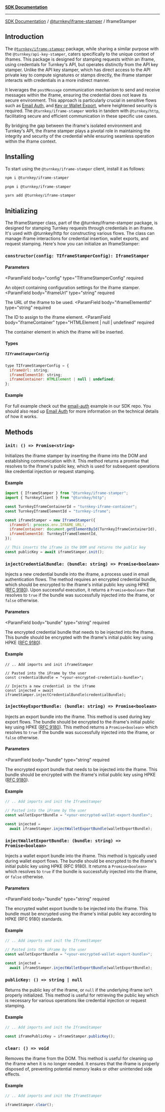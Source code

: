[**SDK Documentation**](../../../README.mdx)

***

[SDK Documentation](../../../packages.mdx) / [@turnkey/iframe-stamper](../README.mdx) / IframeStamper

## Introduction

The [`@turnkey/iframe-stamper`](https://www.npmjs.com/package/@turnkey/iframe-stamper) package, while sharing a similar purpose with the `@turnkey/api-key-stamper`, caters specifically to the unique context of iframes. This package is designed for stamping requests within an iframe, using credentials for Turnkey's API, but operates distinctly from the API key stamper. Unlike the API key stamper, which has direct access to the API private key to compute signatures or stamps directly, the iframe stamper interacts with credentials in a more indirect manner.

It leverages the `postMessage` communication mechanism to send and receive messages within the iframe, ensuring the credential does not leave its secure environment. This approach is particularly crucial in sensitive flows such as [Email Auth](/authentication/email), and [Key or Wallet Export](/wallets/export-wallets), where heightened security is required. The `@turnkey/iframe-stamper` works in tandem with `@turnkey/http`, facilitating secure and efficient communication in these specific use cases.

By bridging the gap between the iframe's isolated environment and Turnkey's API, the iframe stamper plays a pivotal role in maintaining the integrity and security of the credential while ensuring seamless operation within the iframe context.

## Installing

To start using the `@turnkey/iframe-stamper` client, install it as follows:

<CodeGroup>

```bash npm
npm i @turnkey/iframe-stamper
```

```bash pnpm
pnpm i @turnkey/iframe-stamper
```

```bash yarn
yarn add @turnkey/iframe-stamper
```

</CodeGroup>

## Initializing

The IframeStamper class, part of the @turnkey/iframe-stamper package, is designed for stamping Turnkey requests through credentials in an iframe. It's used with @turnkey/http for constructing various flows. The class can manage iframe interactions for credential insertion, wallet exports, and request stamping. Here's how you can initialize an IframeStamper:

### `constructor(config: TIframeStamperConfig): IframeStamper`

#### Parameters

<ParamField
body="config"
type="TIframeStamperConfig"
required

>

An object containing configuration settings for the iframe stamper.
</ParamField>
<ParamField
body="iframeUrl"
type="string"
required

>

The URL of the iframe to be used.
</ParamField>
<ParamField
body="iframeElementId"
type="string"
required

>

The ID to assign to the iframe element.
</ParamField>
<ParamField
body="iframeContainer"
type="HTMLElement | null | undefined"
required

>

The container element in which the iframe will be inserted.
</ParamField>

#### Types

##### `TIframeStamperConfig`

```js
type TIframeStamperConfig = {
  iframeUrl: string;
  iframeElementId: string;
  iframeContainer: HTMLElement | null | undefined;
};
```

#### Example

For full example check out the [email-auth](https://github.com/tkhq/sdk/tree/main/examples/email-auth) example in our SDK repo. You should also read up [Email Auth](/authentication/email) for more information on the technical details of how it works.

## Methods

### `init: () => Promise<string>`

Initializes the iframe stamper by inserting the iframe into the DOM and establishing communication with it. This method returns a promise that resolves to the iframe's public key, which is used for subsequent operations like credential injection or request stamping.

#### Example

```js
import { IframeStamper } from "@turnkey/iframe-stamper";
import { TurnkeyClient } from "@turnkey/http";

const TurnkeyIframeContainerId = "turnkey-iframe-container";
const TurnkeyIframeElementId = "turnkey-iframe";

const iframeStamper = new IframeStamper({
  iframeUrl: process.env.IFRAME_URL!,
  iframeContainer: document.getElementById(TurnkeyIframeContainerId),
  iframeElementId: TurnkeyIframeElementId,
});

// This inserts the iframe in the DOM and returns the public key
const publicKey = await iframeStamper.init();
```

### `injectCredentialBundle: (bundle: string) => Promise<boolean>`

Injects a new credential bundle into the iframe, a process used in email authentication flows. The method requires an encrypted credential bundle, which should be encrypted to the iframe's initial public key using HPKE ([RFC 9180](https://www.rfc-editor.org/rfc/rfc9180.html)). Upon successful execution, it returns a `Promise<boolean>` that resolves to `true` if the bundle was successfully injected into the iframe, or `false` otherwise.

#### Parameters

<ParamField
body="bundle"
type="string"
required

>

The encrypted credential bundle that needs to be injected into the iframe. This bundle should be encrypted with the iframe's initial public key using HPKE ([RFC 9180](https://www.rfc-editor.org/rfc/rfc9180.html)).
</ParamField>

#### Example

```
// .. Add imports and init iframeStamper

// Pasted into the iFrame by the user
const credentialBundle = "<your-encrypted-credentials-bundle>";

// Injects a new credential in the iframe
const injected = await iframeStamper.injectCredentialBundle(credentialBundle);
```

### `injectKeyExportBundle: (bundle: string) => Promise<boolean>`

Injects an export bundle into the iframe. This method is used during key export flows. The bundle should be encrypted to the iframe's initial public key using HPKE ([RFC 9180](https://www.rfc-editor.org/rfc/rfc9180.html)). This method returns a `Promise<boolean>` which resolves to `true` if the bundle was successfully injected into the iframe, or `false` otherwise.

#### Parameters

<ParamField
body="bundle"
type="string"
required

>

The encrypted export bundle that needs to be injected into the iframe. This bundle should be encrypted with the iframe's initial public key using HPKE ([RFC 9180](https://www.rfc-editor.org/rfc/rfc9180.html)).
</ParamField>

#### Example

```js
// .. Add imports and init the IframeStamper

// Pasted into the iFrame by the user
const walletExportBundle = "<your-encrypted-wallet-export-bundle>";

const injected =
  await iframeStamper.injectWalletExportBundle(walletExportBundle);
```

### `injectWalletExportBundle: (bundle: string) => Promise<boolean>`

Injects a wallet export bundle into the iframe. This method is typically used during wallet export flows. The bundle should be encrypted to the iframe's initial public key using HPKE (RFC 9180). It returns a `Promise<boolean>` which resolves to `true` if the bundle is successfully injected into the iframe, or `false` otherwise.

#### Parameters

<ParamField
body="bundle"
type="string"
required

>

The encrypted wallet export bundle to be injected into the iframe. This bundle must be encrypted using the iframe's initial public key according to HPKE (RFC 9180) standards.
</ParamField>

#### Example

```js
// .. Add imports and init the IframeStamper

// Pasted into the iFrame by the user
const walletExportBundle = "<your-encrypted-wallet-export-bundle>";

const injected =
  await iframeStamper.injectWalletExportBundle(walletExportBundle);
```

### `publicKey: () => string | null`

Returns the public key of the iframe, or `null` if the underlying iframe isn't properly initialized. This method is useful for retrieving the public key which is necessary for various operations like credential injection or request stamping.

#### Example

```js
// .. Add imports and init the IframeStamper

const iframePublicKey = iframeStamper.publicKey();
```

### `clear: () => void`

Removes the iframe from the DOM. This method is useful for cleaning up the iframe when it is no longer needed. It ensures that the iframe is properly disposed of, preventing potential memory leaks or other unintended side effects.

#### Example

```js
// .. Add imports and init the IframeStamper

iframeStamper.clear();
```
